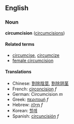 ==English==
===Noun===
'''circumcision''' ([[circumcisions]])

====Related terms====
*[[circumcise]], [[circumcize]]
*[[female circumcision]]

====Translations====
*Chinese: [[割除陰莖]], [[割除阴茎]]
*French: [[circoncision]] ''f''
*German: Circumcision ''m''
*Greek: [[περιτομή]] ''f''
*Hebrew: [[מילה|מִילָה]] ''f''
*Korean: [[할례]]
*Spanish: [[circuncisión]] ''f''